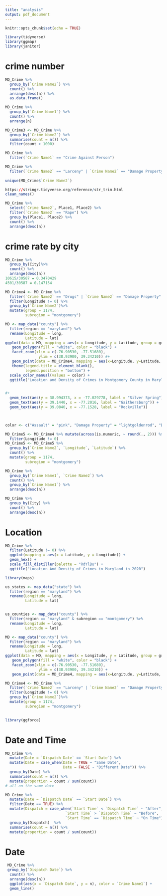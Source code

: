 ```yaml
---
title: "analysis"
output: pdf_document
---
```


```r
knitr::opts_chunk$set(echo = TRUE)
```


```r
library(tidyverse)
library(ggmap)
library(janitor)
```

# crime number

```r
MD_Crime %>%
  group_by(`Crime Name2`) %>%
  count() %>%
  arrange(desc(n)) %>%
  as.data.frame()

MD_Crime %>%
  group_by(`Crime Name1`) %>%
  count() %>%
  arrange(n) 

MD_Crime3 <- MD_Crime %>%
  group_by(`Crime Name2`) %>%
  summarise(count = n()) %>%
  filter(count > 1000) 

MD_Crime %>%
  filter(`Crime Name1` == "Crime Against Person")

MD_Crime %>%
  filter(`Crime Name2` == "Larceny" | `Crime Name2` == "Damage Property" | `Crime Name2` ==  "Assault" | `Crime Name2` == "Drugs"| `Crime Name2` ==  "Fraud") 
  
unique(MD_Crime$`Crime Name2`)

https://stringr.tidyverse.org/reference/str_trim.html
clean_names()

MD_Crime %>% 
  select(`Crime Name2`, Place1, Place2) %>%
  filter(`Crime Name2` == "Rape") %>%
  group_by(Place1, Place2) %>%
  count() %>%
  arrange(desc(n))
```

# crime rate by city

```r
MD_Crime %>%
  group_by(City)%>%
  count() %>%
  arrange(desc(n))
10615/30587 = 0.3470429
4501/30587 = 0.147154

```
```r
MD_Crime4 <- MD_Crime %>%
  filter(`Crime Name2` == "Drugs" | `Crime Name2` == "Damage Property" | `Crime Name2` ==  "Assault") %>%
  filter(Longitude != 0) %>%
  group_by(`Crime Name2`)%>%
  mutate(group = 1174,
         subregion = "montgomery")

MD <- map_data("county") %>%
  filter(region == "maryland") %>%
  rename(Longitude = long,
         Latitude = lat) 
ggplot(data = MD, mapping = aes(x = Longitude, y = Latitude, group = group, fill = subregion)) +
   geom_polygon(fill = "white", color = "black") + 
   facet_zoom(xlim = c(-76.90530, -77.51680),
               ylim = c(38.93900, 39.34210)) #+
   geom_point(data = MD_Crime4, mapping = aes(x=Longitude, y=Latitude, color = `Crime Name2`, alpha = 0.05)) +
   theme(legend.title = element_blank(),
         legend.position = "bottom") +
  scale_color_manual(values = color) +
  ggtitle("Location and Density of Crimes in Montgomery County in Maryland, 2020")


#+
  geom_text(aes(y = 38.994373, x = -77.029778, label = "Silver Spring")) +
  geom_text(aes(y = 39.1440, x = -77.2016, label = "Gaithersburg")) +
  geom_text(aes(y = 39.0840, x = -77.1528, label = "Rockville"))

  

color <- c("Assault" = "pink", "Damage Property" = "lightgoldenrod", "Drugs" = "lightblue")

MD_Crime5 <- MD_Crime4 %>% mutate(across(is.numeric, ~ round(., 2))) %>%
  filter(Longitude != 0)
MD_Crime5 <- MD_Crime5 %>%
  group_by(`Crime Name2`, `Longitude`, `Latitude`) %>%
  count() %>%
  mutate(group = 1174,
         subregion = "montgomery")

MD_Crime %>%
  group_by(`Crime Name1`, `Crime Name2`) %>%
  count() %>%
  group_by(`Crime Name1`) %>%
  arrange(desc(n))

MD_Crime %>%
  group_by(City) %>%
  count() %>%
  arrange(desc(n))

```






# Location
```r
MD_Crime %>%
  filter(Latitude != 0) %>%
  ggplot(mapping = aes(x = Latitude, y = Longitude)) +
  geom_hex() +
  scale_fill_distiller(palette = "RdYlBu") +
  ggtitle("Location And Density of Crimes in Maryland in 2020")

library(maps)

us_states <- map_data("state") %>%
  filter(region == "maryland") %>%
  rename(Longitude = long,
         Latitude = lat)


us_counties <- map_data("county") %>%
  filter(region == "maryland" & subregion == "montgomery") %>%
  rename(Longitude = long,
         Latitude = lat)

MD <- map_data("county") %>%
  filter(region == "maryland") %>%
  rename(Longitude = long,
         Latitude = lat) 
ggplot(data = MD, mapping = aes(x = Longitude, y = Latitude, group = group, fill = subregion)) +
   geom_polygon(fill = "white", color = "black") + 
   facet_zoom(xlim = c(-76.90530, -77.51680),
               ylim = c(38.93900, 39.34210)) +
   geom_point(data = MD_Crime4, mapping = aes(x=Longitude, y=Latitude, color = `Crime Name1`))

MD_Crime4 <- MD_Crime %>%
  filter(`Crime Name2` == "Larceny" | `Crime Name2` == "Damage Property" | `Crime Name2` ==  "Assault") %>%
  filter(Longitude != 0) %>%
  group_by(`Crime Name2`)%>%
  mutate(group = 1174,
         subregion = "montgomery")
  

library(ggforce)


```


# Date and Time
```r

MD_Crime %>%
  mutate(Date = `Dispatch Date` == `Start Date`) %>%
  mutate(Date = case_when(Date = TRUE ~ "Same Date",
                          Date = FALSE ~ "Different Date")) %>%
  group_by(Date) %>%
  summarise(count = n()) %>%
  mutate(proportion = count / sum(count)) 
# all on the same date

MD_Crime %>%
  mutate(Date = `Dispatch Date` == `Start Date`) %>%
  filter(Date == TRUE) %>%
  mutate(Dispatch = case_when(`Start Time` < `Dispatch Time` ~ "After",
                           `Start Time` > `Dispatch Time` ~ "Before",
                           `Start Time` == `Dispatch Time` ~ "On Time")) %>%
  group_by(Dispatch)  %>%
  summarise(count = n()) %>%
  mutate(proportion = count / sum(count)) 
```
# Date
```r
 MD_Crime %>%
 group_by(`Dispatch Date`) %>%
  count() %>%
  arrange(desc(n))
  ggplot(aes(x = `Dispatch Date`, y = n), color = `Crime Name1`) +
  geom_line()
```
